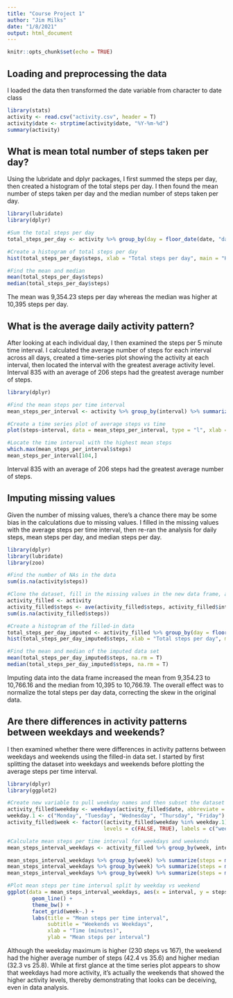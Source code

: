 ```yaml
---
title: "Course Project 1"
author: "Jim Milks"
date: "1/8/2021"
output: html_document
---
```


```r
knitr::opts_chunk$set(echo = TRUE)
```

## Loading and preprocessing the data

I loaded the data then transformed the date variable from character to date class

```r
library(stats)
activity <- read.csv("activity.csv", header = T)
activity$date <- strptime(activity$date, "%Y-%m-%d")
summary(activity)
```

## What is mean total number of steps taken per day?
Using the lubridate and dplyr packages, I first summed the steps per day, then created a histogram of the total steps per day. I then found the mean number of steps taken per day and the median number of steps taken per day.

```r
library(lubridate)
library(dplyr)

#Sum the total steps per day
total_steps_per_day <- activity %>% group_by(day = floor_date(date, "day")) %>% summarize(steps = sum(steps, na.rm = T))

#Create a histogram of total steps per day
hist(total_steps_per_day$steps, xlab = "Total steps per day", main = "Histogram of total steps taken per day")

#Find the mean and median
mean(total_steps_per_day$steps)
median(total_steps_per_day$steps)
```
The mean was 9,354.23 steps per day whereas the median was higher at 10,395 steps per day.

## What is the average daily activity pattern?
After looking at each individual day, I then examined the steps per 5 minute time interval. I calculated the average number of steps for each interval across all days, created a time-series plot showing the activity at each interval, then located the interval with the greatest average activity level. Interval 835 with an average of 206 steps had the greatest average number of steps.

```r
library(dplyr)

#Find the mean steps per time interval
mean_steps_per_interval <- activity %>% group_by(interval) %>% summarize(steps = mean(steps, na.rm = T))

#Create a time series plot of average steps vs time
plot(steps~interval, data = mean_steps_per_interval, type = "l", xlab = "Time interval (minutes)", ylab = "Mean number of steps", main = "Mean number of steps vs Time", lwd = 1.5)

#Locate the time interval with the highest mean steps
which.max(mean_steps_per_interval$steps)
mean_steps_per_interval[104,]
```
Interval 835 with an average of 206 steps had the greatest average number of steps.

## Imputing missing values
Given the number of missing values, there's a chance there may be some bias in the calculations due to missing values. I filled in the missing values with the average steps per time interval, then re-ran the analysis for daily steps, mean steps per day, and median steps per day.

```r
library(dplyr)
library(lubridate)
library(zoo)

#Find the number of NAs in the data
sum(is.na(activity$steps))

#Clone the dataset, fill in the missing values in the new data frame, and check to ensure all the NA have been replaced
activity_filled <- activity
activity_filled$steps <- ave(activity_filled$steps, activity_filled$interval, FUN = na.aggregate)
sum(is.na(activity_filled$steps))

#Create a histogram of the filled-in data
total_steps_per_day_imputed <- activity_filled %>% group_by(day = floor_date(date, "day")) %>% summarize(steps = sum(steps, na.rm = T))
hist(total_steps_per_day_imputed$steps, xlab = "Total steps per day", main = "Histogram of total steps per day with imputed data")

#Find the mean and median of the imputed data set
mean(total_steps_per_day_imputed$steps, na.rm = T)
median(total_steps_per_day_imputed$steps, na.rm = T)
```
Imputing data into the data frame increased the mean from 9,354.23 to 10,766.16 and the median from 10,395 to 10,766.19. The overall effect was to normalize the total steps per day data, correcting the skew in the original data.

## Are there differences in activity patterns between weekdays and weekends?
I then examined whether there were differences in activity patterns between weekdays and weekends using the filled-in data set. I started by first splitting the dataset into weekdays and weekends before plotting the average steps per time interval.
```r
library(dplyr)
library(ggplot2)

#Create new variable to pull weekday names and then subset the dataset based on weekday or weekend
activity_filled$weekday <- weekdays(activity_filled$date, abbreviate = FALSE)
weekday.1 <- c("Monday", "Tuesday", "Wednesday", "Thursday", "Friday")
activity_filled$week <- factor((activity_filled$weekday %in% weekday.1), 
                               levels = c(FALSE, TRUE), labels = c("weekend", "weekday"))

#Calculate mean steps per time interval for weekdays and weekends
mean_steps_interval_weekdays <- activity_filled %>% group_by(week, interval) %>% summarize(steps = mean(steps))

mean_steps_interval_weekdays %>% group_by(week) %>% summarize(steps = mean(steps))
mean_steps_interval_weekdays %>% group_by(week) %>% summarize(steps = median(steps))
mean_steps_interval_weekdays %>% group_by(week) %>% summarize(steps = max(steps))

#Plot mean steps per time interval split by weekday vs weekend
ggplot(data = mean_steps_interval_weekdays, aes(x = interval, y = steps)) +
        geom_line() +
        theme_bw() +
        facet_grid(week~.) +
        labs(title = "Mean steps per time interval",
             subtitle = "Weekends vs Weekdays",
             xlab = "Time (minutes)",
             ylab = "Mean steps per interval")
```

Although the weekday maximum is higher (230 steps vs 167), the weekend had the higher average number of steps (42.4 vs 35.6) and higher median (32.3 vs 25.8). While at first glance at the time series plot appears to show that weekdays had more activity, it's actually the weekends that showed the higher activity levels, thereby demonstrating that looks can be deceiving, even in data analysis.